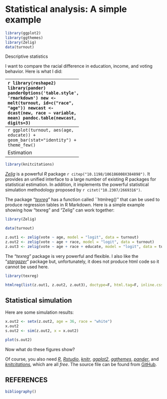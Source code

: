Statistical analysis: A simple example
========================================================

```r
library(ggplot2)
library(ggthemes)
library(Zelig)
data(turnout)
```

Descriptive statistics

I want to compare the racial difference in education, income, and voting behavior. Here is what I did: 

---------------------------------
```r
library(reshape2)
library(pander)
panderOptions('table.style', 'rmarkdown')
new <- melt(turnout, id=c("race", "age"))
newcast <- dcast(new, race ~ variable, mean)
pandoc.table(newcast, digits=3)
```

The table can be further polished, but it does the job. The point is that the *reshape2* package can transform the data into arbitrary format, which can then be converted into HTML table using the  *pander* package. 

Graphical exploration
---------------------------------
```r
ggplot(turnout, aes(age, educate)) + geom_bar(stat="identity") + theme_few()
```

Estimation
---------------------------------

```r
library(knitcitations)
```

*[Zelig](http://projects.iq.harvard.edu/zelig)* is a powerful *R* package `r citep("10.1198/106186008X384898")`. It provides an unified interface to a large number of existing *R* packages for statistical estimation. In addition, it implements the powerful statistical simulation methodology proposed by `r citet("10.2307/2669316")`.

The package "*[texreg](http://cran.r-project.org/web/packages/texreg/index.html)*" has a function called ``htmlreg()'' that can be used to produce regression tables in R Markdown. Here is a simple example showing how "texreg" and "Zelig" can work together:

```r
library(Zelig)

data(turnout)

z.out1 <- zelig(vote ~ age, model = "logit", data = turnout)
z.out2 <- zelig(vote ~ age + race, model = "logit", data = turnout)
z.out3 <- zelig(vote ~ age + race + educate, model = "logit", data = turnout)
```
The "*texreg*" package is very powerful and flexible. I also like the "*[stargazer](http://cran.r-project.org/web/packages/stargazer/index.html)*" package but, unfortunately, it does not produce html code so it cannot be used here. 

```r
library(texreg)

htmlreg(list(z.out1, z.out2, z.out3), doctype=F, html.tag=F, inline.css=T, head.tag=F, body.tag=F, center=F, single.row=T, caption="")
```


Statistical simulation
--------------------------------

Here are some simulation results:

```r
x.out2 <- setx(z.out2, age = 36, race = "white")
x.out2
s.out2 <- sim(z.out2, x = x.out2)
```

```r
plot(s.out2)
```

Now what do these figures show?

Of course, you also need *[R](http://www.r-project.org/)*, *[Rstudio](http://www.rstudio.com/)*, *[knitr](http://yihui.name/knitr/)*, *[ggplot2](http://ggplot2.org/)*, *[ggthemes](https://github.com/jrnold/ggthemes)*, *[pander](http://rapporter.github.io/pander/)*, and *[knitcitations](https://github.com/cboettig/knitcitations)*, which are all *free*. The source file can be found from [GitHub](https://github.com/shigesong/famine_project/blob/master/test_markdown.Rmd). 


REFERENCES
-------------------------

```r
bibliography()
```

